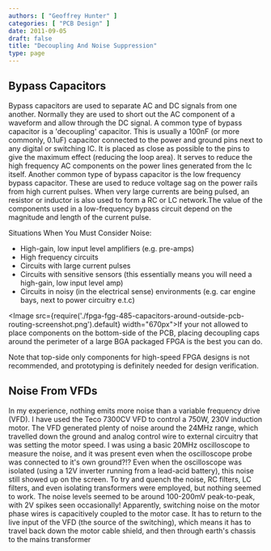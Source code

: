 ```yaml
---
authors: [ "Geoffrey Hunter" ]
categories: [ "PCB Design" ]
date: 2011-09-05
draft: false
title: "Decoupling And Noise Suppression"
type: page
---
```


## Bypass Capacitors

Bypass capacitors are used to separate AC and DC signals from one another. Normally they are used to short out the AC component of a waveform and allow through the DC signal. A common type of bypass capacitor is a 'decoupling' capacitor. This is usually a 100nF (or more commonly, 0.1uF) capacitor connected to the power and ground pins next to any digital or switching IC. It is placed as close as possible to the pins to give the maximum effect (reducing the loop area). It serves to reduce the high frequency AC components on the power lines generated from the Ic itself. Another common type of bypass capacitor is the low frequency bypass capacitor. These are used to reduce voltage sag on the power rails from high current pulses. When very large currents are being pulsed, an resistor or inductor is also used to form a RC or LC network.The value of the components used in a low-frequency bypass circuit depend on the magnitude and length of the current pulse.

Situations When You Must Consider Noise:

* High-gain, low input level amplifiers (e.g. pre-amps)
* High frequency circuits
* Circuits with large current pulses
* Circuits with sensitive sensors (this essentially means you will need a high-gain, low input level amp)
* Circuits in noisy (in the electrical sense) environments (e.g. car engine bays, next to power circuitry e.t.c)

<Image src={require('./fpga-fgg-485-capacitors-around-outside-pcb-routing-screenshot.png').default} width="670px">If your not allowed to place components on the bottom-side of the PCB, placing decoupling caps around the perimeter of a large BGA packaged FPGA is the best you can do.</Image>

Note that top-side only components for high-speed FPGA designs is not recommended, and prototyping is definitely needed for design verification.

## Noise From VFDs

In my experience, nothing emits more noise than a variable frequency drive (VFD). I have used the Teco 7300CV VFD to control a 750W, 230V induction motor. The VFD generated plenty of noise around the 24MHz range, which travelled down the ground and analog control wire to external circuitry that was setting the motor speed. I was using a basic 20MHz oscilloscope to measure the noise, and it was present even when the oscilloscope probe was connected to it's own ground?!? Even when the oscilloscope was isolated (using a 12V inverter running from a lead-acid battery), this noise still showed up on the screen. To try and quench the noise, RC filters, LC filters, and even isolating transformers were employed, but nothing seemed to work. The noise levels seemed to be around 100-200mV peak-to-peak, with 2V spikes seen occasionally! Apparently, switching noise on the motor phase wires is capacitively coupled to the motor case. It has to return to the live input of the VFD (the source of the switching), which means it has to travel back down the motor cable shield, and then through earth's chassis to the mains transformer
